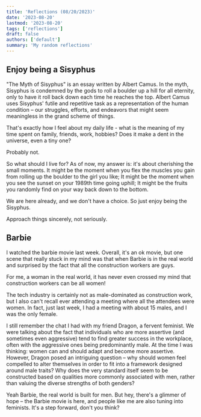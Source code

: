 ```yaml
---
title: 'Reflections (08/20/2023)'
date: '2023-08-20'
lastmod: '2023-08-20'
tags: ['reflections']
draft: false
authors: ['default']
summary: 'My random reflections'
---
```

<TOCInline toc={props.toc} exclude="Introduction" />

## Enjoy being a Sisyphus
"The Myth of Sisyphus" is an essay written by Albert Camus. In the myth, Sisyphus is condemned by the gods to roll a boulder up a hill for all eternity, only to have it roll back down each time he reaches the top.
Albert Camus uses Sisyphus' futile and repetitive task as a representation of the human condition – our struggles, efforts, and endeavors that might seem meaningless in the grand scheme of things.

That's exactly how I feel about my daily life - what is the meaning of my time spent on family, friends, work, hobbies?
Does it make a dent in the universe, even a tiny one?

Probably not.

So what should I live for?  As of now, my answer is: it's about cherishing the small moments. It might be the moment when you flex the muscles you gain from rolling up the boulder to the girl you like;
It might be the moment when you see the sunset on your 1989th time going uphill; It might be the fruits you randomly find on your way back down to the bottom.

We are here already, and we don't have a choice. So just enjoy being the Sisyphus.

Approach things sincerely, not seriously.

## Barbie
I watched the barbie movie last week. Overall, it's an ok movie, but one scene that really stuck in my mind was that when Barbie is in the real world and surprised by the fact that all the construction workers are guys.

For me, a woman in the real world, it has never even crossed my mind that construction workers can be all women!

The tech industry is certainly not as male-dominated as construction work, but I also can't recall ever attending a meeting where all the attendees were women. In fact, just last week, I had a meeting with about 15 males, and I was the only female.

I still remember the chat I had with my friend Dragon, a fervent feminist. We were talking about the fact that individuals who are more assertive (and sometimes even aggressive) tend to find greater success in the workplace, often with the aggressive ones being predominantly male.
At the time I was thinking: women can and should adapt and become more assertive.
However, Dragon posed an intriguing question – why should women feel compelled to alter themselves in order to fit into a framework designed around male traits? Why does the very standard itself seem to be constructed based on qualities more commonly associated with men, rather than valuing the diverse strengths of both genders?

Yeah Barbie, the real world is built for men. But hey, there's a glimmer of hope – the Barbie movie is here, and people like me are also tuning into feminists. It's a step forward, don't you think?
